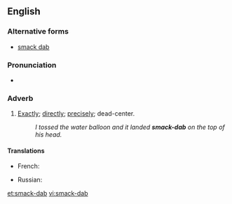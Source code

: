 ==English==

===Alternative forms===
* [[smack dab]]

===Pronunciation===
* {{audio|en-us-smack-dab.ogg|Audio (US)}}

===Adverb===
{{en-adv|head=[[smack]]-[[dab]]|-}}

# {{slang}} [[exactly|Exactly]]; [[directly]]; [[precisely]]; dead-center.
#: ''I tossed the water balloon and it landed '''smack-dab''' on the top of his head.''

====Translations====
{{trans-top|exactly, directly}}
* French: {{t|fr|pile poil}}
{{trans-mid}}
* Russian: {{t|ru|прямиком|n|tr=prjamikóm|sc=Cyrl}}
{{trans-bottom}}

[[et:smack-dab]]
[[vi:smack-dab]]